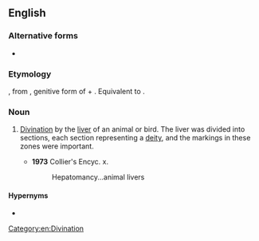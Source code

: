 ==English==

===Alternative forms===
* {{l|en|hepatomancy}}

===Etymology===
{{etyl|grc|en}} {{m|grc|}}, from {{m|grc|ἥπατος|}}, genitive form of {{m|grc|ἧπαρ||liver}} + {{m|grc|σκοπέω||to see}}. Equivalent to {{confix|hepato|scopy|lang=en}}.

===Noun===
{{en-noun|-}}

# {{lb|en|rare}} [[divination|Divination]] by the [[liver]] of an animal or bird. The liver was divided into sections, each section representing a [[deity]], and the markings in these zones were important.
#* '''1973''' Collier's Encyc. x.
#*: Hepatomancy...animal livers

====Hypernyms====
* {{l|en|haruspicy}}

[[Category:en:Divination]]